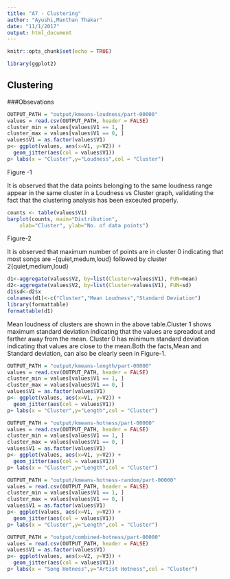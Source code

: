 ```yaml
---
title: "A7 - Clustering"
author: "Ayushi,Manthan Thakar"
date: "11/1/2017"
output: html_document
---
```


```r
knitr::opts_chunk$set(echo = TRUE)
```

```r
library(ggplot2)
```

## Clustering  

###Obsevations 

```r
OUTPUT_PATH = "output/kmeans-loudness/part-00000"
values = read.csv(OUTPUT_PATH, header = FALSE)
cluster_min = values[values$V1 == 1, ]
cluster_max = values[values$V1 == 0, ]
values$V1 = as.factor(values$V1)
p<- ggplot(values, aes(x=V1, y=V2)) + 
  geom_jitter(aes(col = values$V1))
p+ labs(x = "Cluster",y="Loudness",col = "Cluster")
```
Figure -1  
  
It is observed that the data points belonging to the same loudness range appear in the same cluster in a Loudness vs Cluster graph, validating the fact that the clustering analysis has been exceuted properly. 
```r
counts <- table(values$V1)
barplot(counts, main="Distribution", 
  	xlab="Cluster", ylab="No. of data points")
```
Figure-2   

It is observed that maximum number of points are in cluster 0 indicating that most songs are -{quiet,medum,loud} followed by cluster 2{quiet,medium,loud}  
```r
d1<-aggregate(values$V2, by=list(Cluster=values$V1), FUN=mean)
d2<-aggregate(values$V2, by=list(Cluster=values$V1), FUN=sd)
d1$sd<-d2$x
colnames(d1)<-c("Cluster","Mean Loudness","Standard Deviation")
library(formattable)
formattable(d1)
```  
Mean loudness of clusters are shown in the above table.Cluster 1 shows maximum standard deviation indicating that the values are spreadout and farther away from the mean. Cluster 0 has minimum standard deviation indicating that values are close to the mean.Both the facts,Mean and Standard deviation, can also be clearly seen in Figure-1.

```r
OUTPUT_PATH = "output/kmeans-length/part-00000"
values = read.csv(OUTPUT_PATH, header = FALSE)
cluster_min = values[values$V1 == 1, ]
cluster_max = values[values$V1 == 0, ]
values$V1 = as.factor(values$V1)
p<- ggplot(values, aes(x=V1, y=V2)) + 
  geom_jitter(aes(col = values$V1))
p+ labs(x = "Cluster",y="Length",col = "Cluster")
```

```r
OUTPUT_PATH = "output/kmeans-hotness/part-00000"
values = read.csv(OUTPUT_PATH, header = FALSE)
cluster_min = values[values$V1 == 1, ]
cluster_max = values[values$V1 == 0, ]
values$V1 = as.factor(values$V1)
p<- ggplot(values, aes(x=V1, y=V2)) + 
  geom_jitter(aes(col = values$V1))
p+ labs(x = "Cluster",y="Length",col = "Cluster")
```

```r
OUTPUT_PATH = "output/kmeans-hotness-random/part-00000"
values = read.csv(OUTPUT_PATH, header = FALSE)
cluster_min = values[values$V1 == 1, ]
cluster_max = values[values$V1 == 0, ]
values$V1 = as.factor(values$V1)
p<- ggplot(values, aes(x=V1, y=V2)) + 
  geom_jitter(aes(col = values$V1))
p+ labs(x = "Cluster",y="Length",col = "Cluster")
```

```r
OUTPUT_PATH = "output/combined-hotness/part-00000"
values = read.csv(OUTPUT_PATH, header = FALSE)
values$V1 = as.factor(values$V1)
p<- ggplot(values, aes(x=V2, y=V3)) + 
  geom_jitter(aes(col = values$V1))
p+ labs(x = "Song Hotness",y="Artist Hotness",col = "Cluster")
```